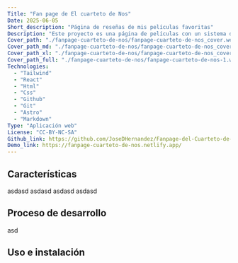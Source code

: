 ```yaml
---
Title: "Fan page de El cuarteto de Nos"
Date: 2025-06-05
Short_description: "Página de reseñas de mis películas favoritas"
Description: "Este proyecto es una página de películas con un sistema de reseñas, en el cual utilice.."
Cover_path: "./fanpage-cuarteto-de-nos/fanpage-cuarteto-de-nos_cover.webp"
Cover_path_md: "./fanpage-cuarteto-de-nos/fanpage-cuarteto-de-nos_cover-md.webp"
Cover_path_xl: "./fanpage-cuarteto-de-nos/fanpage-cuarteto-de-nos_cover-xl.webp"
Cover_path_full: "./fanpage-cuarteto-de-nos/fanpage-cuarteto-de-nos-1.webp"
Technologies:
  - "Tailwind"
  - "React"
  - "Html"
  - "Css"
  - "Github"
  - "Git"
  - "Astro"
  - "Markdown"
Type: "Aplicación web"
License: "CC-BY-NC-SA"
Github_link: https://github.com/JoseDHernandez/Fanpage-del-Cuarteto-de-Nos
Demo_link: https://fanpage-cuarteto-de-nos.netlify.app/
---
```



<HeroProject
  Img={Image1}
  Title={frontmatter.Title}
  Description={frontmatter.Description}
  Technologies={frontmatter.Technologies}
  Github_link={frontmatter.Github_link}
  Demo_link={frontmatter?.Demo_link}
  License={frontmatter.License}
/>

## Características

<FeatureCard title="Discografía" image={Image2}>
  asdasd
</FeatureCard>
<FeatureCard title="Información de cada album" image={Image3}>
  asdasd
</FeatureCard>
<FeatureCard title="Integrantes de la banda" image={Image4}>
  asdasd
</FeatureCard>
<FeatureCard title="Información de cada integrante" image={Image5}>
  asdasd
</FeatureCard>

## Proceso de desarrollo

asd

## Uso e instalación
